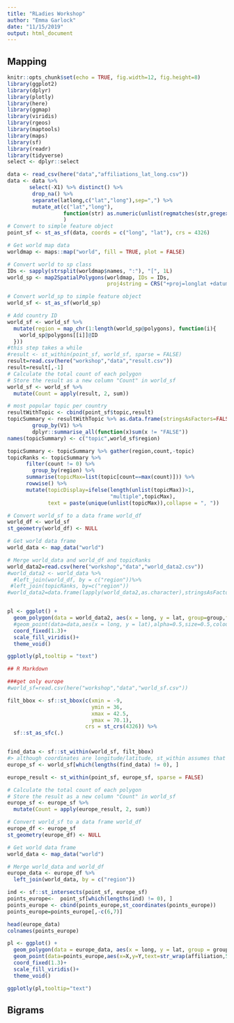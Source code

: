 ```yaml
---
title: "RLadies Workshop"
author: "Emma Garlock"
date: "11/15/2019"
output: html_document
---
```

## Mapping 

```r
knitr::opts_chunk$set(echo = TRUE, fig.width=12, fig.height=8)
library(ggplot2)
library(dplyr)
library(plotly)
library(here)
library(ggmap)
library(viridis)
library(rgeos)
library(maptools)
library(maps)
library(sf)
library(readr)
library(tidyverse)
select <- dplyr::select
```

```r

data <- read_csv(here("data","affiliations_lat_long.csv"))
data <- data %>% 
       select(-X1) %>% distinct() %>%
        drop_na() %>%
        separate(latlong,c("lat","long"),sep=",") %>%
        mutate_at(c("lat","long"),
                  function(str) as.numeric(unlist(regmatches(str,gregexpr("(?>-)*[[:digit:]]+\\.*[[:digit:]]*",str, perl=TRUE))))
                  )
# Convert to simple feature object
point_sf <- st_as_sf(data, coords = c("long", "lat"), crs = 4326)

```
```r

# Get world map data
worldmap <- maps::map("world", fill = TRUE, plot = FALSE)

# Convert world to sp class
IDs <- sapply(strsplit(worldmap$names, ":"), "[", 1L)
world_sp <- map2SpatialPolygons(worldmap, IDs = IDs, 
                                proj4string = CRS("+proj=longlat +datum=WGS84"))

# Convert world_sp to simple feature object
world_sf <- st_as_sf(world_sp)

# Add country ID
world_sf <- world_sf %>%
  mutate(region = map_chr(1:length(world_sp@polygons), function(i){
    world_sp@polygons[[i]]@ID
  }))
#this step takes a while 
#result <- st_within(point_sf, world_sf, sparse = FALSE)
result=read.csv(here("workshop","data","result.csv"))
result=result[,-1]
# Calculate the total count of each polygon
# Store the result as a new column "Count" in world_sf
world_sf <- world_sf %>%
  mutate(Count = apply(result, 2, sum))

# most popular topic per country
resultWithTopic <- cbind(point_sf$topic,result)
topicSummary <- resultWithTopic %>% as.data.frame(stringsAsFactors=FALSE) %>% 
        group_by(V1) %>% 
        dplyr::summarise_all(function(x)sum(x != "FALSE"))
names(topicSummary) <- c("topic",world_sf$region)   

topicSummary <- topicSummary %>% gather(region,count,-topic)
topicRanks <- topicSummary %>% 
      filter(count != 0) %>%
        group_by(region) %>% 
      summarise(topicMax=list(topic[count==max(count)])) %>%
      rowwise() %>%
      mutate(topicDisplay=ifelse(length(unlist(topicMax))>1,
                                 "multiple",topicMax),
             text = paste(unique(unlist(topicMax)),collapse = ", "))

# Convert world_sf to a data frame world_df 
world_df <- world_sf
st_geometry(world_df) <- NULL

# Get world data frame
world_data <- map_data("world")

# Merge world_data and world_df and topicRanks
world_data2=read.csv(here("workshop","data","world_data2.csv"))
#world_data2 <- world_data %>%
  #left_join(world_df, by = c("region"))%>%
 #left_join(topicRanks, by=c("region"))
#world_data2=data.frame(lapply(world_data2,as.character),stringsAsFactors=FALSE)
```
```r

```

```r
pl <- ggplot() + 
  geom_polygon(data = world_data2, aes(x = long, y = lat, group=group,fill =log(Count),text=Count))+
  #geom_point(data=data,aes(x = long, y = lat),alpha=0.5,size=0.5,colour="grey")+
  coord_fixed(1.3)+
  scale_fill_viridis()+
  theme_void()

ggplotly(pl,tooltip = "text")

## R Markdown
```

```r
###get only europe
#world_sf=read.csv(here("workshop","data","world_sf.csv"))

filt_bbox <- sf::st_bbox(c(xmin = -9, 
                           ymin = 36, 
                           xmax = 42.5, 
                           ymax = 70.1), 
                         crs = st_crs(4326)) %>% 
  sf::st_as_sfc(.)


find_data <- sf::st_within(world_sf, filt_bbox)
#> although coordinates are longitude/latitude, st_within assumes that they are planar
europe_sf <- world_sf[which(lengths(find_data) != 0), ]

europe_result <- st_within(point_sf, europe_sf, sparse = FALSE)

# Calculate the total count of each polygon
# Store the result as a new column "Count" in world_sf
europe_sf <- europe_sf %>%
  mutate(Count = apply(europe_result, 2, sum))

# Convert world_sf to a data frame world_df 
europe_df <- europe_sf
st_geometry(europe_df) <- NULL

# Get world data frame
world_data <- map_data("world")

# Merge world_data and world_df
europe_data <- europe_df %>%
  left_join(world_data, by = c("region"))

ind <- sf::st_intersects(point_sf, europe_sf)
points_europe<-  point_sf[which(lengths(ind) != 0), ]
points_europe <- cbind(points_europe,st_coordinates(points_europe))
points_europe=points_europe[,-c(6,7)]
```

```r
head(europe_data)
colnames(points_europe)
```

```r
pl <- ggplot() + 
  geom_polygon(data = europe_data, aes(x = long, y = lat, group = group, fill = log(Count),text=paste(region,Count, sep=";"))) +
  geom_point(data=points_europe,aes(x=X,y=Y,text=str_wrap(affiliation,50)),alpha=0.5,size=0.5,colour="grey")+
  coord_fixed(1.3)+
  scale_fill_viridis()+
  theme_void()

ggplotly(pl,tooltip="text")
```

## Bigrams 

```r

```



